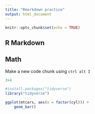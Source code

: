 ```yaml
---
title: "Rmarkdown practice"
output: html_document
---
```


```r
knitr::opts_chunk$set(echo = TRUE)
```

## R Markdown

## Math
Make a new code chunk using `ctrl alt I`

```r
3+4
```

```r
#install.packages("tidyverse")
library("tidyverse")
```

```r
ggplot(mtcars, aes(x = factor(cyl))) +
    geom_bar()
```
